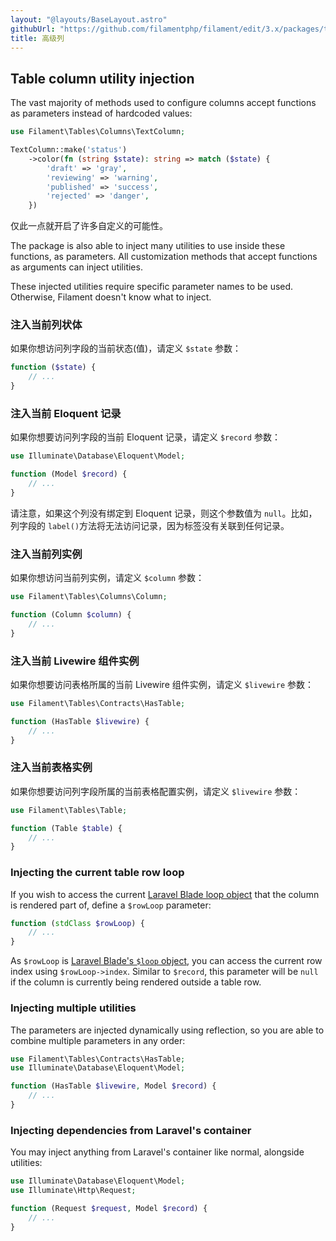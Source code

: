 ```yaml
---
layout: "@layouts/BaseLayout.astro"
githubUrl: "https://github.com/filamentphp/filament/edit/3.x/packages/tables/docs/03-columns/12-advanced.md"
title: 高级列
---
```


## Table column utility injection

The vast majority of methods used to configure columns accept functions as parameters instead of hardcoded values:

```php
use Filament\Tables\Columns\TextColumn;

TextColumn::make('status')
    ->color(fn (string $state): string => match ($state) {
        'draft' => 'gray',
        'reviewing' => 'warning',
        'published' => 'success',
        'rejected' => 'danger',
    })
```

仅此一点就开启了许多自定义的可能性。

The package is also able to inject many utilities to use inside these functions, as parameters. All customization methods that accept functions as arguments can inject utilities.

These injected utilities require specific parameter names to be used. Otherwise, Filament doesn't know what to inject.

### 注入当前列状体

如果你想访问列字段的当前状态(值)，请定义 `$state` 参数：

```php
function ($state) {
    // ...
}
```

### 注入当前 Eloquent 记录

如果你想要访问列字段的当前 Eloquent 记录，请定义 `$record` 参数：

```php
use Illuminate\Database\Eloquent\Model;

function (Model $record) {
    // ...
}
```

请注意，如果这个列没有绑定到 Eloquent 记录，则这个参数值为 `null`。比如，列字段的 `label()`方法将无法访问记录，因为标签没有关联到任何记录。

### 注入当前列实例

如果你想访问当前列实例，请定义 `$column` 参数：

```php
use Filament\Tables\Columns\Column;

function (Column $column) {
    // ...
}
```

### 注入当前 Livewire 组件实例

如果你想要访问表格所属的当前 Livewire 组件实例，请定义 `$livewire` 参数：

```php
use Filament\Tables\Contracts\HasTable;

function (HasTable $livewire) {
    // ...
}
```

### 注入当前表格实例


如果你想要访问列字段所属的当前表格配置实例，请定义 `$livewire` 参数：

```php
use Filament\Tables\Table;

function (Table $table) {
    // ...
}
```

### Injecting the current table row loop

If you wish to access the current [Laravel Blade loop object](https://laravel.com/docs/blade#the-loop-variable) that the column is rendered part of, define a `$rowLoop` parameter:

```php
function (stdClass $rowLoop) {
    // ...
}
```

As `$rowLoop` is [Laravel Blade's `$loop` object](https://laravel.com/docs/blade#the-loop-variable), you can access the current row index using `$rowLoop->index`. Similar to `$record`, this parameter will be `null` if the column is currently being rendered outside a table row.

### Injecting multiple utilities

The parameters are injected dynamically using reflection, so you are able to combine multiple parameters in any order:

```php
use Filament\Tables\Contracts\HasTable;
use Illuminate\Database\Eloquent\Model;

function (HasTable $livewire, Model $record) {
    // ...
}
```

### Injecting dependencies from Laravel's container

You may inject anything from Laravel's container like normal, alongside utilities:

```php
use Illuminate\Database\Eloquent\Model;
use Illuminate\Http\Request;

function (Request $request, Model $record) {
    // ...
}
```
